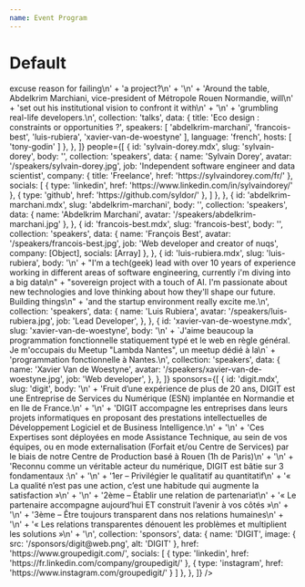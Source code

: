 ```yaml
---
name: Event Program
---
```



# Default

<Demo>
  <EventProgram
    event={{
      title: 'Fork it! Rouen 2024',
      name: 'Rouen, France',
      date: '2024-06-07T00:00:00.000Z',
      location: {
        name: 'Le Village By Ca Rouen Vallée De Seine',
        address: '107 All. François Mitterrand, 76100, Rouen'
      },
      excerpt: 'Come meet more than 200 people sharing their real professional lives and feedback. No nonsense, no divas, just genuine individuals discussing real problems and solutions. From students eager to learn more to professionals wanting to share their experiences, come enjoy a fulfilling day with a dozen conferences in the heart of Rouen.',
      image: {
        src: '/events/2024-06-07-rouen.jpg',
        alt: 'Gros Horloge, Rouen, France'
      },
      cfp: {
        href: 'https://conference-hall.io/public/event/1GyOS8KvW02suD6jQmjz',
        endDate: '2024-04-01T23:59:00.000Z'
      },
      tickets: {
        href: 'https://my.weezevent.com/fork-it-rouen-2024',
        offers: [
          {
            name: 'Early Birds',
            price: 30,
            priceCurrency: 'EUR',
            availability: 'SoldOut',
            validFrom: '2024-03-14T00:00:00.000Z'
          },
          {
            name: 'Normal',
            price: 50,
            priceCurrency: 'EUR',
            availability: 'InStock',
            validFrom: '2024-03-14T00:00:00.000Z'
          },
        ]
      },
      prospectus: {
        href: 'https://drive.google.com/drive/folders/1ZIwH4J9gDbBXbG10a_Q4fSGwx0DFqXpk?usp=sharing',
        endDate: '2024-05-31T23:59:00.000Z'
      },
      published: true,
      sponsoringLevels: [ 'SILVER', 'BRONZE', 'LOGISTIC' ],
      sponsors: [],
      speakers: [],
      talks: [],
      faq: [],
      status: 'EventScheduled',
      attendanceMode: 'OfflineEventAttendanceMode',
      schedule: [
        {
          type: 'break',
          description: 'Visitor welcome',
          name: 'Reception',
          startTime: '2024-06-07T08:00:00.000Z',
          duration: 30,
          location: 'La place du village'
        },
        {
          type: 'break',
          sponsorSlug: 'digit',
          description: 'The perfect time to eat something!',
          name: 'Lunch',
          startTime: '2024-06-07T12:20:00.000Z',
          duration: 60,
          location: 'La place du village'
        },
        {
          type: 'roundtable',
          slug: 'eco-conception-contraintes-ou-opportunites',
          startTime: '2024-06-07T16:10:00.000Z',
          location: 'La place du village'
        },
        {
          type: 'conference',
          slug: 'tropical-software-developper-un-logiciel-pour-un-ministere-dasie-du-sud-est',
          startTime: '2024-06-07T14:35:00.000Z',
          duration: 30,
          location: 'Main stage'
        },
      ],
      feedback: {},
      content: {},
      subPages: []
    }}
    talks={[
      {
        id: 'tropical-software-developper-un-logiciel-pour-un-ministere-dasie-du-sud-est.mdx',
        slug: 'tropical-software-developper-un-logiciel-pour-un-ministere-dasie-du-sud-est',
        body: '\n' +
          'De 2019 à maintenant, j’ai été impliqué dans le développement d’un système de gestion de la maintenance des ponts du Laos. C’est l’histoire de ce logiciel, dans ce contexte particulier de début de digitalisation d’un gouvernement et de collecte de données offline.\n' +
          'Les challenges rencontrés: collecte sur le terrain sans connexion, un modèle de détérioration d’une université japonaise à implémenter, un hébergement sur un vieux serveur dans une salle d’archives.\n',
        collection: 'talks',
        data: {
          title: 'Tropical software: développer un logiciel pour un ministère d’Asie du Sud-Est',
          speakers: [ 'sylvain-dorey' ],
          language: 'french',
          feedback: {
            link: 'https://openfeedback.io/fork-it-community-rouen-2024/2024-06-07/8ViXNyZN6x3Xi4OogAeC'
          }
        },
      },
      {
        id: 'eco-conception-contraintes-ou-opportunites.mdx',
        slug: 'eco-conception-contraintes-ou-opportunites',
        body: '\n' +
          "Let's discuss the subject that comes up in every tech brief. Real new approach\n" +
          'or just another <span className="line-through">excuse</span> reason for failing\n' +
          'a project?\n' +
          '\n' +
          'Around the table, Abdelkrim Marchiani, vice-president of Métropole Rouen Normandie, will\n' +
          'set out his institutional vision to confront it with\n' +
          '\n' +
          '<span className="line-through">grumbling</span> real-life developers.\n',
        collection: 'talks',
        data: {
          title: 'Eco design : constraints or opportunities ?',
          speakers: [
            'abdelkrim-marchani',
            'francois-best',
            'luis-rubiera',
            'xavier-van-de-woestyne'
          ],
          language: 'french',
          hosts: [ 'tony-godin' ]
        },
      },
    ]}
    people={[
      {
        id: 'sylvain-dorey.mdx',
        slug: 'sylvain-dorey',
        body: '',
        collection: 'speakers',
        data: {
          name: 'Sylvain Dorey',
          avatar: '/speakers/sylvain-dorey.jpg',
          job: 'Independent software engineer and data scientist',
          company: { title: 'Freelance', href: 'https://sylvaindorey.com/fr/' },
          socials: [
            {
              type: 'linkedin',
              href: 'https://www.linkedin.com/in/sylvaindorey/'
            },
            { type: 'github',
              href: 'https://github.com/syldor/'
            },
          ]
        },
      },
      {
        id: 'abdelkrim-marchani.mdx',
        slug: 'abdelkrim-marchani',
        body: '',
        collection: 'speakers',
        data: {
          name: 'Abdelkrim Marchani',
          avatar: '/speakers/abdelkrim-marchani.jpg'
        },
      },
      {
        id: 'francois-best.mdx',
        slug: 'francois-best',
        body: '',
        collection: 'speakers',
        data: {
          name: 'François Best',
          avatar: '/speakers/francois-best.jpg',
          job: 'Web developer and creator of nuqs',
          company: [Object],
          socials: [Array]
        },
      },
      {
        id: 'luis-rubiera.mdx',
        slug: 'luis-rubiera',
        body: '\n' +
          "I'm a tech(geek) lead with over 10 years of experience working in different areas of software engineering, currently i'm diving into a big data\n" +
          "sovereign project with a touch of AI. I'm passionate about new technologies and love thinking about how they'll shape our future. Building things\n" +
          'and the startup environment really excite me.\n',
        collection: 'speakers',
        data: {
          name: 'Luis Rubiera',
          avatar: '/speakers/luis-rubiera.jpg',
          job: 'Lead Developer',
        },
      },
      {
        id: 'xavier-van-de-woestyne.mdx',
        slug: 'xavier-van-de-woestyne',
        body: '\n' +
          `J'aime beaucoup la programmation fonctionnelle statiquement typé et le web en règle général. Je m'occupais du Meetup "Lambda Nantes", un meetup dédié à la\n` +
          'programmation fonctionnelle à Nantes.\n',
        collection: 'speakers',
        data: {
          name: 'Xavier Van de Woestyne',
          avatar: '/speakers/xavier-van-de-woestyne.jpg',
          job: 'Web developer',
        },
      },
    ]}
    sponsors={[
      {
        id: 'digit.mdx',
        slug: 'digit',
        body: '\n' +
          'Fruit d’une expérience de plus de 20 ans, DIGIT est une Entreprise de Services du Numérique (ESN) implantée en Normandie et en Ile de France.\n' +
          '\n' +
          'DIGIT accompagne les entreprises dans leurs projets informatiques en proposant des prestations intellectuelles de Développement Logiciel et de Business Intelligence.\n' +
          '\n' +
          'Ces Expertises sont déployées en mode Assistance Technique, au sein de vos équipes, ou en mode externalisation (Forfait et/ou Centre de Services) par le biais de notre Centre de Production basé à Rouen (1h de Paris)\n' +
          '\n' +
          'Reconnu comme un véritable acteur du numérique, DIGIT est bâtie sur 3 fondamentaux :\n' +
          '\n' +
          '1er – Privilégier le qualitatif au quantitatif\n' +
          '« La qualité n’est pas une action, c’est une habitude qui augmente la satisfaction »\n' +
          '\n' +
          '2ème – Établir une relation de partenariat\n' +
          '« Le partenaire accompagne aujourd’hui ET construit l’avenir à vos côtés »\n' +
          '\n' +
          '3ème – Être toujours transparent dans nos relations humaines\n' +
          '\n' +
          '« Les relations transparentes dénouent les problèmes et multiplient les solutions »\n' +
          '\n',
        collection: 'sponsors',
        data: {
          name: 'DIGIT',
          image: { src: '/sponsors/digit@web.png', alt: 'DIGIT' },
          href: 'https://www.groupedigit.com/',
          socials: [
            {
              type: 'linkedin',
              href: 'https://fr.linkedin.com/company/groupedigit/'
            },
            {
              type: 'instagram',
              href: 'https://www.instagram.com/groupedigit/'
            }
          ]
        },
      },
    ]}
  />
</Demo>
